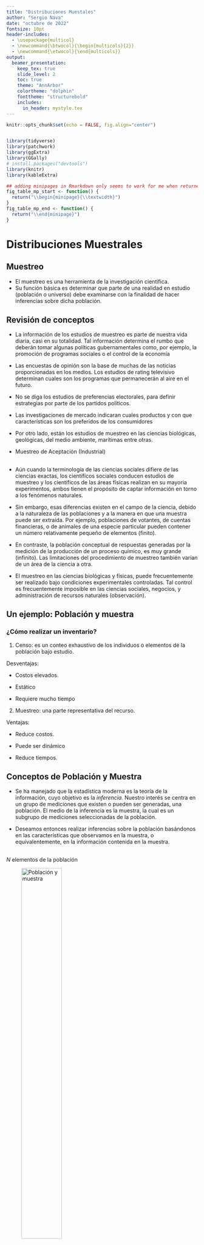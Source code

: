 ```yaml
---
title: "Distribuciones Muestales"
author: "Sergio Nava"
date: "octubre de 2022"
fontsize: 10pt
header-includes:
  - \usepackage{multicol}
  - \newcommand{\btwocol}{\begin{multicols}{2}}
  - \newcommand{\etwocol}{\end{multicols}}
output: 
  beamer_presentation:
    keep_tex: true
    slide_level: 2
    toc: true
    theme: "AnnArbor"
    colortheme: "dolphin"
    fonttheme: "structurebold"
    includes:
      in_header: mystyle.tex
---
```


```r
knitr::opts_chunk$set(echo = FALSE, fig.align="center")


library(tidyverse)
library(patchwork)
library(ggExtra)
library(GGally)
# install.packages("devtools")
library(knitr)
library(kableExtra)
```


```r
## adding minipages in Rmarkdown only seems to work for me when returned from function
fig_table_mp_start <- function() {
  return("\\begin{minipage}{\\textwidth}")
}
fig_table_mp_end <- function() {
  return("\\end{minipage}")
}
```

# Distribuciones Muestrales

## Muestreo

- El muestreo es una herramienta de la investigación científica.
- Su función básica es determinar que parte de una realidad en estudio (población o universo) debe examinarse con la finalidad de hacer inferencias sobre dicha población. 


## Revisión de conceptos

- La información de  los estudios de muestreo es parte de nuestra vida diaria, casi en su totalidad. Tal información determina el rumbo que deberán tomar algunas políticas gubernamentales como, por ejemplo, la promoción de programas sociales o el control de la economía 

- Las encuestas de opinión son la base de muchas de las noticias proporcionadas en los medios. Los estudios de  rating televisivo determinan cuales son los programas que permanecerán al aire en el futuro.

- No se diga los estudios de preferencias electorales, para definir estrategias por parte de los partidos políticos. 

- Las investigaciones de mercado indicaran cuales productos y con que características son los preferidos de los consumidores 

- Por otro lado, están los estudios de muestreo en las ciencias biológicas, geológicas, del medio ambiente, marítimas entre otras.

- Muestreo de Aceptación (Industrial)

##

- Aún cuando la terminología de las ciencias sociales difiere de las ciencias exactas, los científicos sociales conducen estudios de muestreo y los científicos de las áreas físicas realizan en su mayoria experimentos, ambos tienen el propósito de captar información en torno a los fenómenos naturales.


- Sin embargo, esas diferencias existen en el campo de la ciencia, debido a la naturaleza de las poblaciones y a la manera en que una muestra puede ser extraída. Por ejemplo, poblaciones de votantes, de cuentas financieras, o de animales de una especie particular pueden contener un número relativamente pequeño de elementos (finito).

- En contraste, la población conceptual de respuestas generadas por la medición de la producción de un proceso químico, es muy grande (infinito). Las limitaciones del procedimiento de muestreo también varían de un área de la ciencia a otra.

- El muestreo en las ciencias biológicas y físicas, puede frecuentemente ser realizado bajo condiciones experimentales controladas. Tal control es frecuentemente imposible en las ciencias sociales, negocios, y administración de recursos naturales (observación).

## Un ejemplo: Población y muestra

### ¿Cómo realizar un inventario?

1. Censo: es un conteo exhaustivo de los individuos o elementos de la población bajo estudio.

Desventajas:

- Costos elevados.

- Estático

- Requiere mucho tiempo

2. Muestreo: una parte representativa del recurso.

Ventajas:

- Reduce costos.

- Puede ser dinámico

- Reduce tiempos. 

## Conceptos de Población y Muestra

- Se ha manejado que la estadística moderna es la teoría de la información, cuyo objetivo es la *inferencia.* Nuestro interés se centra en un grupo de mediciones  que existen o pueden ser generadas, una población. El medio de la inferencia es la muestra, la cual es un subgrupo de mediciones seleccionadas de la población.

- Deseamos entonces realizar inferencias sobre la población basándonos en las características que observamos en la muestra, o equivalentemente, en la  información contenida en la muestra.


## 

$N$ elementos de la población

![Población y muestra](figuras/poblacion-muestra.png){width=50%}

$n$ elementos de la muestra


## 

### Error de muestreo

- El error que se comete debido al hecho de que se obtienen conclusiones sobre cierta realidad a partir de la observación de sólo una parte de ella, se denomina **error de muestreo**.

- Obtener una muestra adecuada, significa lograr una versión simplificada de la población, que reproduzca de algún modo sus rasgos y características básicas o de interés.


## 

### Terminología

- **Elemento** es un objeto o persona en el cual se toman las mediciones.

- **Población objetivo**: conjunto de individuos de los que se quiere obtener información.

- **Unidades de muestro**: el conjunto de elementos no traslapados de la población que cubren a la población completa. Todo miembro de la población pertenecerá a una y sólo una unidad de muestreo.

- **Unidades de análisis**: objeto o individuo del que hay que obtener la información.

- **Marco muestral**: lista de unidades o elementos de muestreo. 

- **Muestra**: conjunto de unidades o elementos de análisis seleccionadas de un marco o varios marcos.

##

### Terminología

- **Muestreo probabilístico**.  El planteamiento clásico del problema de estimación estadística requiere que la aleatoriedad esté comprendida en el diseño de muestreo para así poder evaluar probabilísticamente, las propiedades de los estimadores. Al diseño de muestreo que plantea la selección, de unidades de muestreo, basada en la aleatoriedad se le llama *muestreo probabilístico*.

##

### Terminología

- **Límite para el error de estimación**. Si $\theta$ es la característica poblacional de interés y $\hat{\theta}$ es un estimador (basándose en la información de la muestra) de $\theta$, debemos especificar un límite para el error de estimación; esto es, debemos especificar que $\theta$ y $\hat{\theta}$ difieran en  valor absoluto a lo más en cierto valor $B$. Simbólicamente, $$\mbox{error de estimación}=|\theta - \hat{\theta} | < B$$

- $\theta$ puede ser cualquier característica de la población (el promedio, el total, un porcentaje, el valor mediano, el valor mínimo, etcétera) Se le llama **parámetro**.

- $\hat{\theta}$ es el **estadístico** obtenido a partir de la información de la muestra. En algunas veces llamado estadístico de prueba. (el promedio de la muestra, el total de la muestra, el mínimo de la muestra, la mediana de la muestra, etcétera)

##

### Parámetro poblacional vs Estadístico muestral


- **Parámetro:** Es una cantidad numérica calculada sobre una población 
  - La altura media de los individuos de un país
  - La idea es resumir toda la información que hay en la población en unos pocos números (parámetros).
 
- **Estadístico:** Es una cantidad numérica calculada sobre una muestra de la población 
  - La altura media de los que estamos en este aula.
    + ¿Somos una muestra de la población? ¿representativa?
  - Si un estadístico se usa para aproximar un parámetro también se le suele llamar estimador.[^1]

[^1]: Normalmente nos interesa conocer un parámetro, pero por la dificultad que conlleva estudiar a *TODA* la población, calculamos un estimador sobre una muestra y “confiamos” en que sean próximos. Más adelante veremos como elegir muestras para que el error sea “confiablemente” pequeño

##

|	         	  |	Población	  |	Muestra	|
|	:-------	  |	:-------	  |	:-------	|
|		          |	Parámetro	  |	Estadístico	|
|	Media	      | $\mu$		    | $\bar{x}$		|
|	Proporción	| $P$    		  |	$p$ 	|
|	Máximo	    |	$max$   	  |	$max$	|
|	Mediana	    |	$\tilde{x}$	|		|
|	Varianza  	|	$\sigma^2$	|	$s^2$	|
| Total       | $T$         | $\hat{T}$ |
|             | $\theta$    | $\hat{\theta}$ |

##

###

- También debemos definir una probabilidad, $(1-\alpha)$ que especifique la fracción de veces en muestreo repetido, que requeriremos que el error de estimación sea menor que $B$. Esto es 
$$P[\mbox{error de estimación} < B] = 1 - \alpha$$

### 

- **Muestreo no probabilístico**. El muestreo no probabilístico no involucra ningún elemento aleatorio en el proceso de selección.

##

Definición: Si $X_1, X_2, ..., X_n$ son **variables aleatorias** independientes e idénticamente distribuidas, decimos que constituyen una **muestra aleatoria** de la población **infinita** dada por su distribución común.

Si $S$ es un espacio muestral con una medida de probabilidad y $X$ es una función con valor real definida con respecto a los elementos de $S$, entonces $X$ se denomina **Variable Aleatoria**.

## Muestreo Aleatorio Simple (Población Finita)

###

Unas muestra aleatoria simple de tamaño $n$, de una población finita de tamaño $N$, es una muestra seleccionada de tal manera que cada una de las muestras posibles de tamaño $n$ tenga la misma probabilidad de ser seleccionada. 

## Distribución de Muestreo

### ¿Qué es una distribución muestral?

La distribución muestral de un estadístico de prueba proporciona 

1. una lista de todos los valores que puede tomar dicho estadístico y 
2. la probabilidad de obtener cada valor, suponiendo que éste es producto sólo del azar.


## Distribución muestral de la media

La distribución muestral de la media proporciona todos los valores que puede tomar la media, junto con la probabilidad de obtener cada valor si el muestreo es aleatorio a partir de la población hipotética. 

La media muestral posee las siguientes características:

1. $\mu_{\bar{x}}$= es la media de la distribución muestral de la media.

   $s_{\bar{x}}$ = es la desviación estándar de la distribución muestral de la media

2. La media muestral es igual a la media poblacional, $\mu_{\bar{x}}=\mu$.

3. La media muestral tiene una desviación estándar igual a la desviación estándar poblacional de datos crudos, dividida entre la raíz del número de datos. Es decir: $\sigma_{\bar{x}}=\frac{\sigma}{\sqrt{n}}$

4. Presenta una forma de campana.

## 

A pesar que la demostración de la distribución muestral de la media va más allá de los alcances del curso, podemos hacer un ejemplo para la mejor comprensión de la distribución muestral de la media.

Supongamos una población de solo cinco elementos $2, 3, 4, 5 \mbox{ y } 6$. La media $\mu$ de la población es $\mu = 4.0$ y la desviación estándar de la población es $\sigma = 1.41$.

Ahora queremos deducir la distribución muestral de la media para muestras de tamaño $2$ de la población. Extraemos (con reemplazo) todas las distintas muestras de tamaño $n = 2$. Y observamos cual es el valor de $\bar{x}$ y su probabilidad.

##

```r
dist.muestral <-expand.grid(2:6, 2:6)
dist.muestral <- dist.muestral %>% 
  mutate(promedio = rowMeans(select(., starts_with("V")), na.rm = TRUE),muestra = 1:n())
dist.muestral %>% kable(align = "cccr") %>% 
  kable_styling(font_size = 7) 
```

##


`r fig_table_mp_start()`

\btwocol

```r
freq.dist.muestral <- dist.muestral %>% 
  group_by(promedio) %>%
  summarize(conteo = n()) %>%
  mutate(p = conteo / sum(conteo))%>%
  ungroup() 
freq.dist.muestral %>% kable(align = "ccc",format = "latex")

```


```r

freq.dist.muestral %>% ggplot() +
  geom_segment( aes(x=promedio, xend=promedio, y=0, yend=p)) +
  theme_bw() +
  labs(y = "probabilidad") +
   theme(
    axis.text.x = element_text(size = 14),
    axis.text.y = element_text(size = 14),
    axis.title = element_text(size = 16)
  )
```



\etwocol

`r fig_table_mp_end()`

##

`r fig_table_mp_start()`

\btwocol


```r
dist.muestral <-expand.grid(2:6, 2:6)
dist.muestral <- dist.muestral %>% 
  mutate(promedio = rowMeans(select(., starts_with("V")), na.rm = TRUE),muestra = 1:n())
dist.muestral %>% kable(align = "cccr") %>% 
  kable_styling(font_size = 7) 
```

Media de la población
$$\mu = \frac{\sum X}{N} = 4.0$$

Media de la medias muestrales
$$\mu_{\bar{x}}=\frac{\sum \bar{x}}{m}= \frac{100}{25} = 4.0$$
Así, $\mu_{\bar{x}}=\mu$. También del resultado podemos verificar que:
$$\sigma_{\bar{x}}=\frac{\sigma}{\sqrt{n}}=\frac{1.41}{\sqrt{2}}=1.0$$
Pero podemos calcular directamente:

$$\sigma_{\bar{x}}=\sqrt{\frac{\sum (\bar{x}-\mu_{\bar{x}})^2}{m}}=$$ $$=\sqrt{\frac{(2-4)^2 + \cdots \ (6-4)^2}{25}}=1.0$$

\etwocol

`r fig_table_mp_end()`


##

### Distribución muestral de la media para N=5, con $\mu=4$, $\sigma=\sqrt{2}$ y $n=2$

`r fig_table_mp_start()`

\btwocol

```r
freq.dist.muestral <- dist.muestral %>% 
  group_by(promedio) %>%
  summarize(conteo = n()) %>%
  mutate(p = conteo / sum(conteo))%>%
  ungroup() 
freq.dist.muestral %>% kable(align = "ccc",format = "latex")

```


```r

freq.dist.muestral %>% ggplot() +
  geom_segment( aes(x=promedio, xend=promedio, y=0, yend=p)) +
  theme_bw() +
  labs(y = "probabilidad") +
   theme(
    axis.text.x = element_text(size = 14),
    axis.text.y = element_text(size = 14),
    axis.title = element_text(size = 16)
  )
```



\etwocol

`r fig_table_mp_end()`



##

### Distribución muestral de la media para N=5, con $\mu=4$, $\sigma=\sqrt{2}$ y $n=3$

`r fig_table_mp_start()`

\btwocol

```r
dist.muestral <-expand.grid(2:6, 2:6, 2:6)
dist.muestral <- dist.muestral %>% 
  mutate(promedio = rowMeans(select(., starts_with("V")), na.rm = TRUE),muestra = 1:n())
freq.dist.muestral <- dist.muestral %>% 
  group_by(promedio) %>%
  summarize(conteo = n()) %>%
  mutate(p = conteo / sum(conteo))%>%
  ungroup() 
freq.dist.muestral %>% kable(align = "cccc",format = "latex",digits=3)

```


```r

freq.dist.muestral %>% ggplot() +
  geom_segment( aes(x=promedio, xend=promedio, y=0, yend=p)) +
  theme_bw() +
  labs(y = "probabilidad") +
   theme(
    axis.text.x = element_text(size = 14),
    axis.text.y = element_text(size = 14),
    axis.title = element_text(size = 16)
  )
```



\etwocol

`r fig_table_mp_end()`


##

### Distribución muestral de la media para N=5, con $\mu=4$, $\sigma=\sqrt{2}$ y $n=9$


```r
dist.muestral <-expand.grid(2:6, 2:6, 2:6,2:6, 2:6, 2:6,2:6, 2:6, 2:6)
dist.muestral <- dist.muestral %>% 
  mutate(promedio = rowMeans(select(., starts_with("V")), na.rm = TRUE),muestra = 1:n())
freq.dist.muestral <- dist.muestral %>% 
  group_by(promedio) %>%
  summarize(conteo = n()) %>%
  mutate(p = conteo / sum(conteo))%>%
  ungroup() 

freq.dist.muestral %>% ggplot() +
  geom_segment( aes(x=promedio, xend=promedio, y=0, yend=p)) +
  theme_bw() +
  labs(y = "probabilidad") +
   theme(
    axis.text.x = element_text(size = 14),
    axis.text.y = element_text(size = 14),
    axis.title = element_text(size = 16)
  )
```

Ver el archivo **distr_muestral_pequena.R** en  [https://rstudio.cloud/content/4731243](https://rstudio.cloud/content/4731243)

## Teorema del Límite Central

### Central Limit Theorem
Teorema: Si $X_1, X_2, \ldots, X_n$ constituyen una muestra aleatoria de una población infinita que tiene la media $\mu$ y la varianza $\sigma^2$, entonces la distribución límite de:
$$\bar{x} \sim N\left(\mu_{\bar{x}}=\mu,\sigma_{\bar{x}}=\frac{\sigma}{\sqrt{n}}\right)$$

cuando $n \to \infty$.  Si definimos 

$$Z=\frac{\bar{x}-\mu}{{\sigma}/{\sqrt{n}}}$$ 

entonces $Z \sim N(0,1)$ (la distribución normal estándar).

###

Una forma sencilla de expresar el teorema del límite central es: “la suma (o promedio) de $n$ variables aleatorias independientes e idénticamente distribuidas ($i.i.d.$), sigue una distribución límite normal con media $n\mu$ (ó $\mu$) y varianza $\sigma^2$ ($\sigma^2 /n$)".

## 

### Ejemplo

Una maquina vendedora de refrescos está programada para que la cantidad de refresco que se sirva sea una variable aleatoria con una media de $200$ mililitros y una desviación estándar de $15$ mililitros. ¿cuál es la probabilidad de que la cantidad de refresco promedio (media) servida en una muestra tomada al azar de $36$, sea cuando menos $204$ mililitros.

**Solución**

Según el TLC, la distribución de $\bar{x}$ tiene la media $\mu_{\bar{x}}=200$ y desviación estándar $s_{\bar{x}}=15/\sqrt{36}= 2.5$, y tiene una distribución que es aproximadamente normal. Como $z =(204 -200)/2.5 = 1.6$, podemos calcular la probabilidad $P(\bar{x} \ge 204) = P(z \ge 1.6) = 0.0548$.

##

Para que se alcance una distribución parecida a la normal en el conjunto de posibles promedios muestrales se requiere que $n$ sea grande. 

Sin embargo, la rapidez de acercamiento a la normal (velocidad de convergencia) también depende de la forma de la distribución de la variable en la población. 

Ver la siguiente liga de de una aplicación hecha en shinny donde se puede ver el histograma de promedios, donde sepuede modificar el  número de simulaciones y el tamaño de la muestra $n$ de cuatro distribuciones distintas.

 [https://s3rgionava.shinyapps.io/histograma_de_medias/](https://s3rgionava.shinyapps.io/histograma_de_medias/)


## Distribución de la media (población finita)

Si $\bar{x}$ es la media de una muestra aleatoria de tamaño $n$ tomada de una población finita de tamaño $N$ con media $\mu$ y la varianza $\sigma^2$, entonces:
$$E(\bar{x})=\mu \mbox{ y } Var(\bar{x})=\frac{\sigma^2}{n}\cdot\frac{N-n}{N-1}$$


## Distribución muestral de proporciones.

### Distribución Binomial

**Definición**: Si $X_1, X_2, \ldots, X_n$ son variables
aleatorias independientes e idénticamente
distribuidas ($i.i.d.$) que solo toman valores de $X_i = 1$ ó
$X_i = 0$, dependiendo si poseen o no la
característica de interés respectivamente,
decimos que constituyen una **muestra aleatoria de un experimento binomial** de la
población infinita dada por su distribución
común.

**Definición**: Si $X_1, X_2, \ldots, X_n$ 
constituyen una
muestra aleatoria de un experimento binomial,
entonces 
$$p=\frac{\sum_{i=1}^{n}x_i}{n}$$
se denomina **proporción de la muestra** y $$np(1-p)$$ es la **varianza de la muestra**.

##

![Relaciones entre distribuciones de probabilidad](figuras/1280px-Relationships_among_some_of_univariate_probability_distributions.jpg){width=100%}

 [Para verlo a detalle hacer clic aquí](https://en.wikipedia.org/wiki/Relationships_among_probability_distributions#/media/File:Relationships_among_some_of_univariate_probability_distributions.jpg)


##

### Para un tamaño de muestra suficientemente grande

**Teorema**: Si $X_1, X_2, \ldots, X_n$ constituyen una
muestra aleatoria de una población infinita donde
$X_i$ constituye un experimento Bernoulli, tal que
que $P$ es la proporción de la población con la
característica de interés, entonces se cumple que:
$$E(p)=P \mbox{ y } Var(p)=\frac{p(1-p)}{n}$$
**Corolario**: De aquí y del TLC se tiene que la distribución límite de 
$$z=\frac{p-P}{\sqrt{\frac{p(1-p)}{n}}}$$
cuando $n \to \infty$ es normal estándar.

##

**Ejemplo** 

La proporción de familias de la ciudad
de Aguascalientes, que son dueñas (no
arrendatarias) de sus casas es de $0.70$. Si al azar
se entrevistan a $84$ familias de esta ciudad y sus
respectivas respuestas (a la pregunta de si son
dueñas o no de su casa) se consideran valores de
variables aleatorias independientes que tienen
distribución de Bernoulli idénticas con el
parámetro $P = 0.70$, ¿Con qué probabilidad
podemos afirmar que el valor que se obtenga de
la muestra $p$ será menor que $0.64$

**Respuesta**

$P = 0.70$, $p = 0.64$, $n = 84$, sustituyendo 
$$z=\frac{p-P}{\sqrt{\frac{p(1-p)}{n}}}=\frac{0.64-0.70}{\sqrt{\frac{0.64(0.36)}{84}}}= -1.1456$$

$$p(x<64)=p(z< -1.1456)=0.1259$$

##

### Aproximación para proporciones

También se puede ver este resultado como dada
una muestra aleatoria $X_1, X_2, \ldots, X_n$ de variables
aleatorias Bernoulli, con $x =\sum_{i=1}^n x_i$ el número de
éxitos observados, en $n$ intentos igualmente
probables, entonces la distribución límite de:
$$z=\frac{x-np}{\sqrt{n p (1-p)}}$$
con $p=x/n$, para $n \to \infty$, $z$ tiene una distribución límite normal estándar.





## Distribución t-Student (William S. Gosset)

### 

Si $\bar{x}$ y $s^2$ son la media y la varianza de una
muestra aleatoria de tamaño $n$ tomada de una
población **normal** con media $\mu$ ,
entonces
$$t=\frac{\bar{x}-\mu}{s/\sqrt{n}}$$ 

tiene una distribución *t-student* con $n-1$ grados de libertad.

Para usar la distribución normal es necesario conocer
el valor de la desviación estandar poblacional $\sigma$. Como es más
común el desconocimiento, entonces se estima $\sigma$ a
través de $s$ (desviación estándar muestral) y se usa la
distribución $t$.

$$z=\frac{\bar{x}-\mu}{\sigma /\sqrt{n}}$$

##

```r
base <-
  ggplot() +
  xlim(-5, 5)

Densidad <- base +
  geom_function(aes(colour = "normal"), fun = dnorm) +
  geom_function(aes(colour = "t, df =  1"), fun = dt, args = list(df = 1)) +
  geom_function(aes(colour = "t, df =  3"), fun = dt, args = list(df = 3)) +
  geom_function(aes(colour = "t, df =  9"), fun = dt, args = list(df = 9)) +
  geom_function(aes(colour = "t, df = 27"), fun = dt, args = list(df = 27)) +
  theme_classic() + 
  labs(y = "densidad",
       title = "Distribución t y normal estándar",
       x = "x")

Distribucion <- base +
  geom_function(aes(colour = "normal"), fun = pnorm) +
  geom_function(aes(colour = "t, df =  1"), fun = pt, args = list(df = 1)) +
  geom_function(aes(colour = "t, df =  3"), fun = pt, args = list(df = 3)) +
  geom_function(aes(colour = "t, df =  9"), fun = pt, args = list(df = 9)) +
  geom_function(aes(colour = "t, df = 27"), fun = pt, args = list(df = 27)) +
  theme_classic() + 
  labs(y = "probabilidad",
       title = "Distribución t y normal estándar",
       x = "x")

Densidad / Distribucion
```

##  

### Teorema

 Sea $Z$ una variable aleatoria normal estándar y $V$ una variable aleatoria chi cuadrada con $\nu$ grados de libertad. Si $Z$ y $V$ son independientes, entonces la distribución de la variable aleatoria $T$, donde
 $$T=\frac{Z}{\sqrt{V/\nu}}$$
está dada por la función de densidad
$$h(t)=\frac{\Gamma[(\nu+1)/2]}{\Gamma(\nu/2)\sqrt{\pi \nu}}\left(1+\frac{t^2}{\nu}\right)^{-(\nu +1)/2}\quad , -\infty <t<\infty$$
Ésta distribución se conoce como **distribución t** con $\nu$ grados de libertad.

##

### Corolario

Sean $X_1, X_2,\cdots, X_n$ variables aleatorias independientes norma les con media $\mu$ y desviación estándar $\sigma$. Sea
$$\bar{X}=\frac{1}{n}\sum_{i=1}^n X_i \qquad\mbox{ y } \qquad S^2=\frac{1}{n-1}\sum_{i=1}^n (X_i-\bar{X})^2.$$
Entonces la variable aleatoria $\frac{\bar{x}-\mu}{s/\sqrt{n}}$ tiene una distribución $t$ con $\nu=n-1$ grados de libertad.


##

### Ejemplo
Suponga que usted tiene una técnica que puede modificar
la edad a la cual los niños empiezan a hablar. En su
localidad, el promedio de edad, en la cual un niño emite
su primera palabra, es $13$ meses. No conoce la desviación
estandar poblacional. Usted aplica dicha técnica a una
muestra de $15$ niños. Los resultados son los siguientes:$8, 9, 10, 15, 18, 17, 12, 11, 7, 8, 10, 11, 8, 9, 12$.
$n = 15$, 
$\bar{x} = 11.0$, desviación estándar $s = 3.34$. Si la media
poblacional (verdadera) es $13$ meses, ¿cuál es la
probabilidad de encontrar un valor igual o menor de $\bar{x}$ de $11$ meses?

**Solución**

Se tiene que $\mu =13$, $s=3.34$, $\bar{x}=11$ y $n=15$.  Sustituyendo se obtiene

$$t=\frac{\bar{x}-\mu}{s/\sqrt{n}}=\frac{11-13}{3.34/\sqrt{15}}=-2.32$$
Por lo tanto $P(\bar{x}\le 11)=P(t \le -2.32) =$ `r pt(-2.32,14)`.

##

```r
funcShaded <- function(x) {
    y <- dt(x, df=14)
    y[x > -2.32] <- NA
    return(y)
}

base <-
  ggplot() +
  xlim(-5, 5)
desde <- -5
hasta <- -2.32
base +
  geom_function(aes(colour = "t, df = 14"), fun = dt, args = list(df = 14)) +
  stat_function(fun=funcShaded, geom="area", fill="#84CA72", alpha=0.2) +
  theme_classic() + 
  labs(y = "probabilidad",
       title = "P(t< -2.32) = 0.0179795",
       x = "x")

```

##

![Distribuciones muestrales de la media](figuras/dist-muest-media.png){width=90%}

## Distribución normal y las poblaciones discretas.

**Aplicaciones**

La distribución de normal se emplea
muchas veces como una aproximación
de valores en una población discreta.
En situaciones, debe tenrse especial
cuidado para asegurar que las
probabilidades se calculan de manera
precisa.

Considérese el siguiente ejemplo: Se
sabe que el Coeficiente de Inteligencia (CI) de una población está
distribuido normalmente en forma
aproximada con $\mu =100$ y $\sigma = 15$.
¿Cuál es la probabilidad de que un
individuo seleccionado al azar tenga un
CI de por lo menos 125? Si se hace $X
= IC$ de una persona elegida al azar,
deseamos $P(X \ge 125)$.

La tentación aquí es estandarizar
como en los ejemplos anteriores. Sin
embargo, la población del CI es
discreta en realidad, ya que los CI
son de valor entero, y la curva normal
es una aproximación a un histograma
de probabilidad discreta.

##

Los rectángulos del histograma están
centrados como enteros, y los CI de por
lo menos 125 corresponden a
rectángulos que se inician en 124.5.
En realidad deseamos $P(X \ge 124.5)$,
que ahora se puede estandarizar para
obtener $P(Z \ge 1.63) = 0.0516$.

Si hubieramos estandarizado $X \ge 125$,
habríamos obtenido $P(Z \ge 1.67) = 0.0475$. La diferencia no es grande,
pero la respuesta $0.0516$ es más precisa.
Análogamente, $P(X = 125)$ sería más
apropiado por el área entre $124.5$ y
$125.5$. Ya que el área bajo la curva
normal arriba del valor único de $125$ es
cero.

La corrección para la discretización de
la distribución subyacente se llama con
frecuencia **corrección de continuidad**.
Es útil en la siguiente aplicación de la
distribución normal

## Aproximación de la distribución binomial a la distribución normal.

Recordemos que el valor medio y la desviación
estándar de una variable aleatoria $X$ binomial
son $\mu_X = np$ $\sigma_X = \sqrt{npq}$, respectivamente. El
siguiente histograma muestra una distribución
binomial con $n = 20$, $p = 0.6$ (así que $\mu = 12$, $\sigma = [20(0.6)(0.4)]^{1/2} = 2.19$).

```r

n <-20
p<- 0.6
data.frame(exitos = 0:n, prob = dbinom(x = 0:n, size = n, prob = p)) %>%
  ggplot() +
  geom_bar(aes(x=exitos,y=prob),stat = "identity",fill="#3277A8", alpha=0.2) +
  labs(title = "Probabilidad Binomial.",
       subtitle = paste("Bin(",n,", ",p,")"),
       x = "Éxitos (x)",
       y = "probabilidad") +
  theme_bw()


```

##

Una curva normal con valor medio y
desviación estándar igual a los valores
correspondientes para la distribución
binomial se ha sobrepuesto en el
histograma de probabilidad. Aun cuando el
histograma esta un poco sesgado (porque $p \ne 0.5$), la curva normal da una buena
aproximación, en especial en la parte
media de la figura.

```r

n <-20
p<- 0.6
data.frame(exitos = 0:n, prob = dbinom(x = 0:n, size = n, prob = p)) %>%
  ggplot() +
  geom_bar(aes(x=exitos,y=prob),stat = "identity",fill="#3277A8", alpha=0.2) +
  labs(title = "Probabilidad Binomial.",
       subtitle = paste("Bin(",n,", ",p,")"),
       x = "Éxitos (x)",
       y = "probabilidad") +
  geom_function(aes(colour = "normal"), fun = dnorm,args = list(mean = n*p ,sd =sqrt(n*p*(1-p)))) +
  theme_bw()


```


##



`r fig_table_mp_start()`

\btwocol


```r
n <- 20
p <- 0.6
x <- 0:20
proba <- dbinom(x,size=n,prob=p)
normal <- pnorm(x+.5, mean=n*p, sd=sqrt(n*p*(1-p))) - pnorm(x-.5, mean=n*p, sd=sqrt(n*p*(1-p)))
data.frame(x,Binomial=proba,Normal=normal) %>% 
  kable(align = "ccc",digits=3) %>% 
  kable_styling(font_size = 9) 
```

Para el caso binomial: Tenemos que $X\sim Binom(n,p)$
$$P(X=x;n,p)= \binom{n}{x}p^x (1-p)^{n-x}.$$
Si definimos $\mu=np$, $\sigma=\sqrt{np(1-p)}$, podemos aproximar a $X$ mediante la variable $Y\sim N(\mu,\sigma)$ si calculamos de la siguiente forma:
$$P(X=x) \approx P(x-.5 \le Y \le x+.5)$$
$$=P\left(\frac{[x-.5] - \mu}{\sigma} \le Z\le \frac{[x+.5]- \mu}{\sigma}\right)$$



\etwocol

`r fig_table_mp_end()`





##

El área de cualquier rectángulo (probabilidad de
cualquier valor de $X$ particular), excepto los de
las colas de los extremos, se puede aproximar
con presición mediante el área de la curva
normal correspondiente. 

Por ejemplo, $P(X = 10) = b(X=10; n =20, p = 0.6) = 0.117$, mientras que
el área bajo la curva normal entre $9.5$ y $10.5$ es
$P(-1.14 < Z < -0.68) = 0.120$.

Más generalmente, mientras el histograma de
probabilidad binomial no esté demasiado
sesgado, las probabilidades binomiales se
pueden aproximar bien por áreas de curva normal.
Se dice entonces que $X$ tiene aproximadamente
una distribución normal.

## 

**Proposición** : Sea $X$ una V.A. Binomial basada en $n$
intentos con probabilidad de éxito $p$.
Entonces, si el histograma de probabilidad
binomial no está demasiado sesgado, $X$
tiene aproximadamente una distribución
normal con $\mu = np$ y $\sigma = \sqrt{npq}$.

En particular, para $x =$ un valor posible de
$X$, $P(X \le x) = B(x;n,p)  \approx$ (área bajo la curva
normal estándar a la izquierda de $x + 0.5$), es decir

$$P(X \le x) = B(x;n,p)  \approx \Phi \left( \frac{x+0.5-np}{\sqrt{np(1-p)}}\right)$$

En la práctica la aproximación es adecuada si $np \ge 5$ y $n(1-p) \ge 5$.

## Papel De Probabilidad Normal

La gráfica de papel de Probabilidad Normal, o
simplemente gráfica de probabilidad normal,
es un procedimiento útil para verificar si un
conjunto de datos puede ser adecuadamente
modelado por una distribución normal
(Bondad de Ajuste). Este procedimiento
consiste en construir una gráfica en el plano
cartesiano, en donde, *en el eje horizontal se grafican los datos* y *en el eje vertical la probabilidad empírica (acumulada)* de los
datos sobre una *escala de probabilidad normal*.

Es decir, es una gráfica que representa la
distribución normal acumulada de los datos
sobre una escala de probabilidad normal. Para
construir la gráfica de probabilidad normal,
deben disponerse los datos en orden
ascendente y dibujar el $k-ésimo$ de estos datos
ordenados contra su punto de probabilidad
acumulada $Pk = (k - 1/2)/n$ sobre papel de
probabilidad normal. Si la distribución de los
datos es normal, esta gráfica deberá parecer
una línea recta.

##



`r fig_table_mp_start()`

\btwocol

Para ejemplificar, considere los $n=25$ datos siguientes.

```r
datos <-c(-3.8, -3.6, -3.4, -3.4, -2.8,-2.8,-2.6,-2.6,-0.8,-0.8,0.2,0.2,0.4,0.4,
          0.4,1.2,1.4,1.4,1.4,1.6,2.6,2.6,3.4,4.2,5.2)
set.seed(19)
matrix(sample(datos),nrow = 5) %>% kable(align = "ccccc") %>% 
  kable_styling(font_size = 9) 
```

Ahora procederemos a ordenar de menor a mayor y calculamos el valor de $P_k$ para el $k-ésimo$ valor ordenado correspondiente con la expresión

$$P_k = \frac{(k - 1/2)}{n}$$



```r
k <- 1:length(datos)
pk <- (k -.5)/length(datos)
tabla <- data.frame(k,x=datos,Pk=pk,Porcentaje=pk*100)
tabla %>% kable(align = "cccc",digits=2) %>% 
  kable_styling(font_size = 7) 

```




\etwocol

`r fig_table_mp_end()`


##

![](figuras/probpaperLandscape.png)



##

![](figuras/probpaperLandscape2.png){width=200%}


##

```r
tabla %>% ggplot(aes(sample = x)) + stat_qq() + theme_bw()
```

##

|        |       |
|:-------|------:|
| ![alt text](figuras/Papel1.png){ width=45% } | ![alt text](figuras/Papel2.png){ width=45% }  | 


##

|        |       |
|-------:|:------|
| ![alt text](figuras/Papel3.png){ width=45% } | ![alt text](figuras/Papel4.png){ width=45% }  | 
| ![alt text](figuras/Papel5.png){ width=45% } | $P\left[ \mu -\sigma <X<\mu +\sigma  \right] =  0.683 \newline P\left[ \mu -2\sigma <X<\mu +2\sigma  \right] = 0.954 \newline P\left[ \mu -3\sigma <X<\mu +3\sigma  \right] = 0.997$ | 

##

### Ejercicio de Papel de probabilidad Normal

Se prueba la duración de un componente
electrónico bajo condiciones de temperatura alta
para acelerar el mecanismo de falla. A
continuación se proporciona el tiempo de falla (en
horas) de $20$ componentes seleccionados al azar.
Haga una gráfica de los datos sobre papel de
probabilidad normal. ¿El tiempo de falla parece
tener una distribución normal?

```r
tiempofalla <- c(176.1, 76.6, 150.4, 197.6, 35.3, 24.7, 55.0, 73.0, 
                 124.5, 155.7, 34.9, 122.8, 90.6, 2.4, 46.0, 133.8,
                 99.6, 131.5, 40.4, 40.4)
matrix(tiempofalla,ncol = 4) %>% kable(align = "cccc") %>% 
  kable_styling(font_size = 9) 
```


##

![](figuras/probpaperLandscape2.png){width=200%}


##

![](figuras/probpaperLandscape.png)

## Gráfica de Probabilidad normal en R

### Práctica

- Realice la gráfica de probabilidad normal del ejemplo anterior.

- Simule con *semilla fija* datos con distribución Normal, Exponencial, Uniforme, t, Ji Cuadrada. Esto realícelo para tamaños de muestra de 15, 30, 50 y 100.

## 

Ver la siguiente aplicación en Shiny [qqnorm](https://s3rgionava.shinyapps.io/QQnorm/?_ga=2.74771473.2040383487.1666298329-1276638344.1663958366)

![Pantalla de Shiny app QQnorm](figuras/QQnorm.png){width=70%}


## Distribución Ji-cuadrada (Chi-Square)

Hemos visto que el conocer la varianza
$\sigma^2$ resulta fundamental para procedimientos de
distribución muestral de la media, así como para
procedimientos de inferencia estadística. 

Existen
muchas aplicaciones prácticas en donde $\sigma^2$ es el
objetivo
primario
de
la
investigación
experimental. (Precisión en el llenado de bolsas).
En estos casos $\sigma^2$ adquiere una mayor
importancia que la media de la población.

Las partes producidas por un proceso de
manufactura deben ser producidas con un
mínimo de variabilidad para reducir el número de
productos
fuera
del
rango
aceptable
(defectuosos). En general se desea mantener una
varianza mínima en las características de calidad
de un producto industrial para alcanzar el control
del proceso y minimizar el porcentaje de
productos de baja calidad.

##

La varianza muestral

$$s^2=\frac{\sum_{i=1}^n (x_i -\bar{x})}{n-1}.$$

Es un estimador insesgado de la varianza de la
población $\sigma^2$. La distribución muestral de $s^2$,
generada mediante muestras repetidas, es una
distribución de probabilidad que empieza en $s^2 = 0$ (ya que no puede ser negativa) con media igual
a $\sigma^2$. La distribución **no es simétrica**.

La forma de la distribución depende del número
de datos, así como de la forma de la distribución
de origen.

##

### En el caso de población normal

Si la población de origen de las muestras es normal, entonces la distribución
estandarizada que se obtiene es la Ji- cuadrada,
calculada como en la siguiente expresión:

$$\chi^2=\frac{(n-1)s^2}{\sigma^2}$$

### Relación de la Ji-cuadrada con la distribución normal

Si $Z \sim N(0,1)$,
entonces $Z^2$ tiene la distribución gama
especial a la que nos referimos como la
distribución $ji-cuadrada$ con $\nu = 1$ **grado de libertad**. La Ji-cuadrada es importante
en problemas de muestreo de poblaciones
normales.

En general si $Z_i \sim N(0,1)$, $i=1,2,\ldots,n$ independientes, entonces 
$$X=Z_1^2 +Z_2^2+\cdots+Z_n^2$$
entonces $X\sim\chi_n^2$.

## 


### Distribución Ji-cuadrada

Una variable aleatoria $x$ tiene una
distribución ji-cuadrada ($\chi^2$) con $\nu$ (nu)
grados de libertad, si su densidad está dada
por:

$$f(x)=\frac{1}{2^{\frac{\nu}{2}}\Gamma(\nu/2)}x^{\frac{\nu-2}{2}}e^{-x/2} \mbox{ para } x>0$$


### Función Gama

$$\Gamma(\alpha)=\int_0^\infty y^{\alpha -1}e^{-y}dy \qquad \mbox{ para } \alpha >0$$

Casos importantes:
$\Gamma(1/2)=\sqrt{\pi}$

$\Gamma(k)= (k-1)!$ para $k$ entero.

##

```r
base <-
  ggplot() +
  xlim(0, 25)

base +
  geom_function(aes(colour = "ji-cuadrada, df =  1"), fun = dchisq, args = list(df = 1)) +
  geom_function(aes(colour = "ji-cuadrada, df =  3"), fun = dchisq, args = list(df = 3)) +
  geom_function(aes(colour = "ji-cuadrada, df =  9"), fun = dchisq, args = list(df = 9)) +
  geom_function(aes(colour = "ji-cuadrada, df = 12"), fun = dchisq, args = list(df = 12)) +
  theme_classic() + 
  labs(y = "probabilidad",
       title = "Distribución ji-cuadrada",
       x = "x")
```


## 

### Estimación de Varianzas

**Teorema**. Si $s^2$ es la varianza de una
muestra aleatoria de tamaño $n$ tomada de
una población normal cuya varianza es $\sigma^2$,
entonces:

$$\chi^2=\frac{(n-1)s^2}{\sigma^2}$$
es el valor de una variable aleatoria que
tiene distribución Ji-cuadrada con
parámetro $\gamma = \nu - 1$ grados de libertad.

\bigskip
Exactamente 95% de una distribución chi cuadrada cae entre $\chi_{0.975}^2$
 y $\chi_{0.025}^2$. Un valor $\chi^2$ que cae a la derecha de $\chi_{0.975}^2$ no tiene probabilidades de ocurrir, a menos que el valor de $\sigma^2$ que supusimos sea demasiado pequeño. Lo mismo sucede con un valor $\chi^2$
que cae a la izquierda de $\chi_{0.025}^2$, el cual tampoco es probable que ocurra, a menos que
el valor de $\sigma^2$ que supusimos sea demasiado grande. En otras palabras, es posible tener
un valor $\chi^2$ a la izquierda de $\chi_{0.025}^2$ o a la derecha de $\chi_{0.975}^2$ cuando el valor de $\sigma^2$ es correcto; pero si esto sucediera, lo más probable es que el valor de $\sigma^2$ que se supuso sea
un error.

##

### Ejemplo

Un fabricante de baterías para automóvil garantiza que su producto durará, en promedio,
$3$ años con una desviación estándar de $1$ año. Si cinco de estas baterías tienen duraciones
de $1.9, 2.4, 3.0, 3.5\mbox{ y }4.2$ años, ¿el fabricante continuará convencido de que sus baterías
tienen una desviación estándar de $1$ año? Suponga que las duraciones de las baterías siguen
una distribución normal.

**Solución**

Primero calculemos la  media y varianza, muestrales: 
$$\bar{x}=3 \qquad \mbox{y} \qquad s^2 = \frac{(1.9-3)^2 + (2.4-3)^2 + \cdots + (4.2-3)^2}{4}=0.815$$
Entonces
$$\chi^2=\frac{(4)(0.815)}{1}=3.26$$
es un valor de una distribución chi cuadrada con $4$ grados de libertad. Como $95\%$ de los valores $\chi^2$ con $4$ grados de libertad caen entre `r round(qchisq(.025,4),3)` y `r round(qchisq(.975,4),3)`, el valor calculado con
$\sigma^2 = 1$ es razonable y, por lo tanto, el fabricante no tiene razones para sospechar que la
desviación estándar no sea igual a $1$ año.

## Distribución F

### Fisher-Snedecor

Sí $X_1 \sim \chi_{n_1}^2$ y $X_2 \sim \chi_{n_2}^2$ y son independientes y definimos 
$$X=\frac{X_1/n_1}{X_2/n_2}$$ 
entonces $X \sim F_{n_1,n_2}$ a veces denotada como $F(n_{1},n_{2})$ y su función de densidad está dada por 
$$
f(x) = \frac{\Gamma((n_{1}+n_{2})/2)(n_{1}/n_{2})^{n_{1}/2}x^{n_{1}/2-1}}
{\Gamma(n_{1}/2)\Gamma(n_{2}/2)[(n_{1}/n_{2})x+1]^{(n_{1}+n_{2})/2}} \qquad \qquad x > 0,
$$
para $n_{1} = 1,2,\ldots$ y $n_{2} = 1,2,\ldots \,$.
La distribución $F$ se usa para inferencia estadística de razones de varianzas de dos poblaciones normales.
También se usa para inferencia estadística de razones de tasas de dos poblaciones exponenciales.



##

```r
base <-
  ggplot() +
  xlim(0, 5)

Densidad <-base +
  geom_function(aes(colour = "F, n1 = 1, n2 = 1"), fun = df, args = list(df1 = 1,df2 = 1)) +
  geom_function(aes(colour = "F, n1 = 10, n2 = 1"), fun = df, args = list(df1 = 10,df2 = 1)) +
  geom_function(aes(colour = "F, n1 = 1, n2 = 10"), fun = df, args = list(df1 = 1,df2 = 10)) +
  geom_function(aes(colour = "F, n1 = 75, n2 = 75"), fun = df, args = list(df1 = 75,df2 = 75)) +
  theme_classic() + 
  labs(y = "probabilidad",
       title = "Densidad F",
       x = "x")


Distribucion <-base +
  geom_function(aes(colour = "F, n1 = 1, n2 = 1"), fun = pf, args = list(df1 = 1,df2 = 1)) +
  geom_function(aes(colour = "F, n1 = 10, n2 = 1"), fun = pf, args = list(df1 = 10,df2 = 1)) +
  geom_function(aes(colour = "F, n1 = 1, n2 = 10"), fun = pf, args = list(df1 = 1,df2 = 10)) +
  geom_function(aes(colour = "F, n1 = 75, n2 = 75"), fun = pf, args = list(df1 = 75,df2 = 75)) +
  theme_classic() + 
  labs(y = "probabilidad",
       title = "Distribución F",
       x = "x")

Densidad / Distribucion
```

